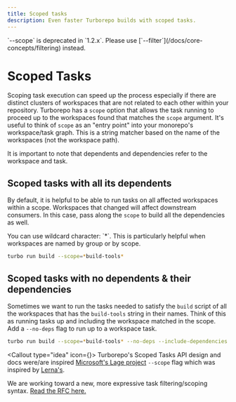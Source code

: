```yaml
---
title: Scoped tasks
description: Even faster Turborepo builds with scoped tasks.
---
```



<Callout type="error">
  `--scope` is deprecated in `1.2.x`. Please use
  [`--filter`](/docs/core-concepts/filtering) instead.
</Callout>

# Scoped Tasks

Scoping task execution can speed up the process especially if there are distinct clusters of workspaces that are not related to each other within your repository. Turborepo has a `scope` option that allows the task running to proceed up to the workspaces found that matches the `scope` argument. It's useful to think of `scope` as an "entry point" into your monorepo's workspace/task graph. This is a string matcher based on the name of the workspaces (not the workspace path).

<Callout type="info">
  It is important to note that dependents and dependencies refer to the
  workspace and task.
</Callout>

## Scoped tasks with all its dependents

By default, it is helpful to be able to run tasks on all affected workspaces within a scope. Workspaces that changed will affect downstream consumers. In this case, pass along the `scope` to build all the dependencies as well.

<Callout type="info">
  You can use wildcard character: `*`. This is particularly helpful when
  workspaces are named by group or by scope.
</Callout>

```sh
turbo run build --scope=*build-tools*
```

## Scoped tasks with no dependents & their dependencies

Sometimes we want to run the tasks needed to satisfy the `build` script of all the workspaces that has the `build-tools` string in their names. Think of this as running tasks up and including the workspace matched in the scope. Add a `--no-deps` flag to run up to a workspace task.

```sh
turbo run build --scope=*build-tools* --no-deps --include-dependencies
```

<Callout type="idea" icon={<HeartIcon className="h-5 w-5 text-gray-400" aria-hidden="true" />}>
Turborepo's Scoped Tasks API design and docs were/are inspired [Microsoft's Lage project](https://microsoft.github.io/lage/docs/Guide/scopes#scoped-builds-with-all-its-dependents) `--scope` flag which was inspired by [Lerna's](https://github.com/lerna/lerna/tree/main/commands/run#readme).

We are working toward a new, more expressive task filtering/scoping syntax. [Read the RFC here.](https://github.com/vercel/turbo/discussions/105)

</Callout>
